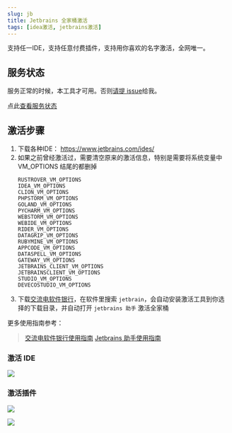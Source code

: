 ```yaml
---
slug: jb
title: Jetbrains 全家桶激活
tags: [idea激活, jetbrains激活]
---
```

支持任一IDE，支持任意付费插件，支持用你喜欢的名字激活，全网唯一。

## 服务状态
服务正常的时候，本工具才可用。否则[请提 issue](https://github.com/toolsshare/website/issues)给我。

点此[查看服务状态](https://stats.uptimerobot.com/wiQ335FbNE)

## 激活步骤
1. 下载各种IDE： https://www.jetbrains.com/ides/ 
2. 如果之前曾经激活过，需要清空原来的激活信息，特别是需要将系统变量中 VM_OPTIONS 结尾的都删掉
   ```text
   RUSTROVER_VM_OPTIONS
   IDEA_VM_OPTIONS
   CLION_VM_OPTIONS
   PHPSTORM_VM_OPTIONS
   GOLAND_VM_OPTIONS
   PYCHARM_VM_OPTIONS
   WEBSTORM_VM_OPTIONS
   WEBIDE_VM_OPTIONS
   RIDER_VM_OPTIONS
   DATAGRIP_VM_OPTIONS
   RUBYMINE_VM_OPTIONS
   APPCODE_VM_OPTIONS
   DATASPELL_VM_OPTIONS
   GATEWAY_VM_OPTIONS
   JETBRAINS_CLIENT_VM_OPTIONS
   JETBRAINSCLIENT_VM_OPTIONS
   STUDIO_VM_OPTIONS
   DEVECOSTUDIO_VM_OPTIONS
   ```
3. 下载[交流电软件银行](/download)，在软件里搜索 `jetbrain`，会自动安装激活工具到你选择的下载目录，并自动打开 `jetbrains 助手` 激活全家桶

更多使用指南参考：
> [交流电软件银行使用指南](https://krnue5wdel.feishu.cn/wiki/PQZzw3f1dievv0kQDPScQbkpnpe?from=from_copylink)
> [Jetbrains 助手使用指南](https://krnue5wdel.feishu.cn/wiki/EfnIw5JqAibU0TkNhHFcqWEInDg?from=from_copylink)

### 激活 IDE
![](assets/jb-show.png)

### 激活插件
![](assets/jb-plugin-show.png)

![](assets/jb-activated.png)


